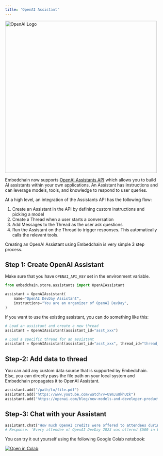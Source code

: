 ---
title: 'OpenAI Assistant'
---

<img src="https://blogs.swarthmore.edu/its/wp-content/uploads/2022/05/openai.jpg"  align="center" width="500" alt="OpenAI Logo"/>

Embedchain now supports [OpenAI Assistants API](https://platform.openai.com/docs/assistants/overview) which allows you to build AI assistants within your own applications. An Assistant has instructions and can leverage models, tools, and knowledge to respond to user queries.

At a high level, an integration of the Assistants API has the following flow:

1. Create an Assistant in the API by defining custom instructions and picking a model
2. Create a Thread when a user starts a conversation
3. Add Messages to the Thread as the user ask questions
4. Run the Assistant on the Thread to trigger responses. This automatically calls the relevant tools.

Creating an OpenAI Assistant using Embedchain is very simple 3 step process.

## Step 1: Create OpenAI Assistant

Make sure that you have `OPENAI_API_KEY` set in the environment variable.

```python Initialize
from embedchain.store.assistants import OpenAIAssistant

assistant = OpenAIAssistant(
    name="OpenAI DevDay Assistant",
    instructions="You are an organizer of OpenAI DevDay",
)
```

If you want to use the existing assistant, you can do something like this:

```python Initialize
# Load an assistant and create a new thread
assistant = OpenAIAssistant(assistant_id="asst_xxx")

# Load a specific thread for an assistant
assistant = OpenAIAssistant(assistant_id="asst_xxx", thread_id="thread_xxx")
```

## Step-2: Add data to thread

You can add any custom data source that is supported by Embedchain. Else, you can directly pass the file path on your local system and Embedchain propagates it to OpenAI Assistant.
```python Add data
assistant.add("/path/to/file.pdf")
assistant.add("https://www.youtube.com/watch?v=U9mJuUkhUzk")
assistant.add("https://openai.com/blog/new-models-and-developer-products-announced-at-devday")
```

## Step-3: Chat with your Assistant
```python Chat
assistant.chat("How much OpenAI credits were offered to attendees during OpenAI DevDay?")
# Response: 'Every attendee of OpenAI DevDay 2023 was offered $500 in OpenAI credits.'
```

You can try it out yourself using the following Google Colab notebook:

<a href="https://colab.research.google.com/drive/1BKlXZYSl6AFRgiHZ5XIzXrXC_24kDYHQ?usp=sharing">
    <img src="https://camo.githubusercontent.com/84f0493939e0c4de4e6dbe113251b4bfb5353e57134ffd9fcab6b8714514d4d1/68747470733a2f2f636f6c61622e72657365617263682e676f6f676c652e636f6d2f6173736574732f636f6c61622d62616467652e737667" alt="Open in Colab" />
</a>
